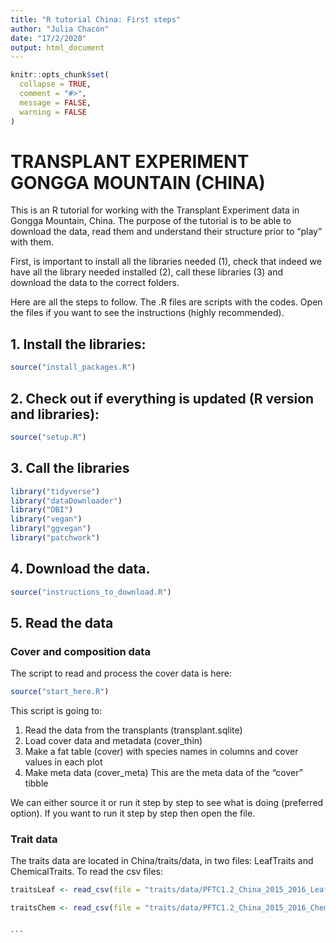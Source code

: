 ```yaml
---
title: "R tutorial China: First steps"
author: "Julia Chacón"
date: "17/2/2020"
output: html_document
---
```

<style>
p.caption {
  font-size: 0.8em;
}
</style>

```r
knitr::opts_chunk$set(
  collapse = TRUE,
  comment = "#>",
  message = FALSE,
  warning = FALSE
)
```

# TRANSPLANT EXPERIMENT GONGGA MOUNTAIN (CHINA)

This is an R tutorial for working with the Transplant Experiment data in Gongga Mountain, China. The purpose of the tutorial is to be able to download the data, read them and understand their structure prior to "play" with them.

First, is important to install all the libraries needed (1), check that indeed we have all the library needed installed (2), call these libraries (3) and download the data to the correct folders.

Here are all the steps to follow. The .R files are scripts with the codes. Open the files if you want to see the instructions (highly recommended).

## 1. Install the libraries:

```r
source("install_packages.R")
```

## 2. Check out if everything is updated (R version and libraries): 

```r
source("setup.R")
```

## 3. Call the libraries
```r
library("tidyverse")
library("dataDownloader")
library("DBI")
library("vegan")
library("ggvegan")
library("patchwork")
```

## 4. Download the data. 
```r
source("instructions_to_download.R")
```

## 5. Read the data

### Cover and composition data

The script to read and process the cover data is here:

```r
source("start_here.R")
```

This script is going to:
  
1. Read the data from the transplants (transplant.sqlite)
2. Load cover data and metadata (cover_thin)
3. Make a fat table (cover) with species names in columns and cover values in each plot
4. Make meta data (cover_meta) This are the meta data of the "cover" tibble

We can either source it or run it step by step to see what is doing (preferred option). If you want to run it step by step then open the file.

### Trait data

The traits data are located in China/traits/data, in two files: LeafTraits and ChemicalTraits. 
                                                            To read the csv files:
```r
traitsLeaf <- read_csv(file = "traits/data/PFTC1.2_China_2015_2016_LeafTraits.csv", col_names = TRUE)

traitsChem <- read_csv(file = "traits/data/PFTC1.2_China_2015_2016_ChemicalTraits.csv", col_names = TRUE)
```
                                                                                                                 
                                                                                                                          
                                                                                                                          
                                                                                                                          
                                                                                                                          ```
                                                                     